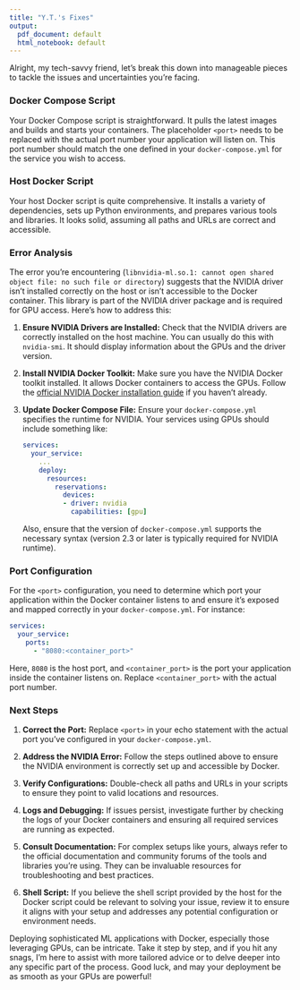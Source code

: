 ```yaml
---
title: "Y.T.'s Fixes"
output:
  pdf_document: default
  html_notebook: default
---
```


Alright, my tech-savvy friend, let's break this down into manageable pieces to tackle the issues and uncertainties you're facing.

### Docker Compose Script
Your Docker Compose script is straightforward. It pulls the latest images and builds and starts your containers. The placeholder `<port>` needs to be replaced with the actual port number your application will listen on. This port number should match the one defined in your `docker-compose.yml` for the service you wish to access.

### Host Docker Script
Your host Docker script is quite comprehensive. It installs a variety of dependencies, sets up Python environments, and prepares various tools and libraries. It looks solid, assuming all paths and URLs are correct and accessible.

### Error Analysis
The error you're encountering (`libnvidia-ml.so.1: cannot open shared object file: no such file or directory`) suggests that the NVIDIA driver isn't installed correctly on the host or isn't accessible to the Docker container. This library is part of the NVIDIA driver package and is required for GPU access. Here's how to address this:

1. **Ensure NVIDIA Drivers are Installed:** Check that the NVIDIA drivers are correctly installed on the host machine. You can usually do this with `nvidia-smi`. It should display information about the GPUs and the driver version.

2. **Install NVIDIA Docker Toolkit:** Make sure you have the NVIDIA Docker toolkit installed. It allows Docker containers to access the GPUs. Follow the [official NVIDIA Docker installation guide](https://github.com/NVIDIA/nvidia-docker) if you haven't already.

3. **Update Docker Compose File:** Ensure your `docker-compose.yml` specifies the runtime for NVIDIA. Your services using GPUs should include something like:
   ```yaml
   services:
     your_service:
       ...
       deploy:
         resources:
           reservations:
             devices:
             - driver: nvidia
               capabilities: [gpu]
   ```
   Also, ensure that the version of `docker-compose.yml` supports the necessary syntax (version 2.3 or later is typically required for NVIDIA runtime).

### Port Configuration
For the `<port>` configuration, you need to determine which port your application within the Docker container listens to and ensure it's exposed and mapped correctly in your `docker-compose.yml`. For instance:

```yaml
services:
  your_service:
    ports:
      - "8080:<container_port>"
```

Here, `8080` is the host port, and `<container_port>` is the port your application inside the container listens on. Replace `<container_port>` with the actual port number.

### Next Steps
1. **Correct the Port:** Replace `<port>` in your echo statement with the actual port you've configured in your `docker-compose.yml`.

2. **Address the NVIDIA Error:** Follow the steps outlined above to ensure the NVIDIA environment is correctly set up and accessible by Docker.

3. **Verify Configurations:** Double-check all paths and URLs in your scripts to ensure they point to valid locations and resources.

4. **Logs and Debugging:** If issues persist, investigate further by checking the logs of your Docker containers and ensuring all required services are running as expected.

5. **Consult Documentation:** For complex setups like yours, always refer to the official documentation and community forums of the tools and libraries you're using. They can be invaluable resources for troubleshooting and best practices.

6. **Shell Script:** If you believe the shell script provided by the host for the Docker script could be relevant to solving your issue, review it to ensure it aligns with your setup and addresses any potential configuration or environment needs.

Deploying sophisticated ML applications with Docker, especially those leveraging GPUs, can be intricate. Take it step by step, and if you hit any snags, I'm here to assist with more tailored advice or to delve deeper into any specific part of the process. Good luck, and may your deployment be as smooth as your GPUs are powerful!